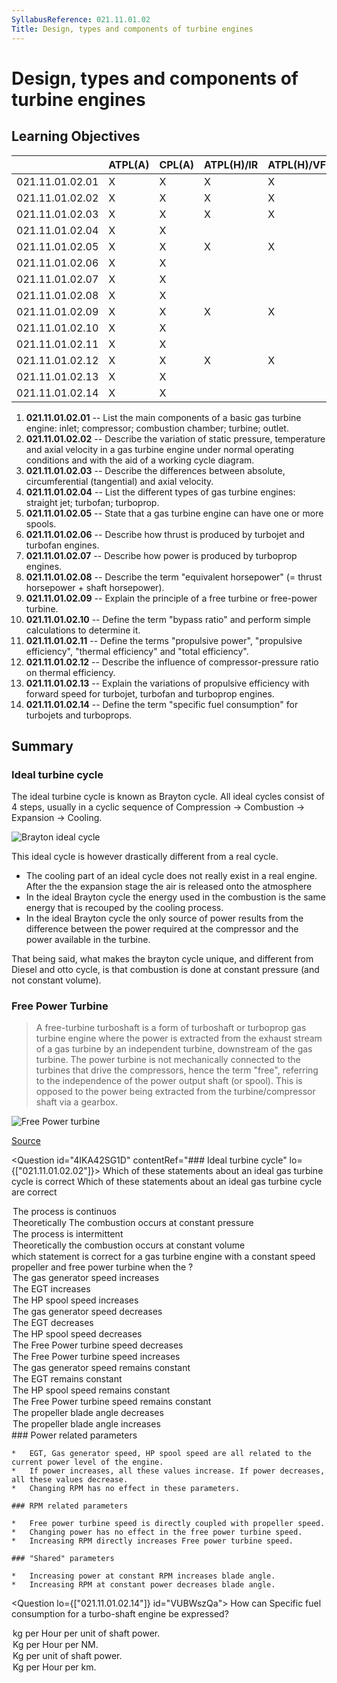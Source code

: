 ```yaml
---
SyllabusReference: 021.11.01.02
Title: Design, types and components of turbine engines
---
```


# Design, types and components of turbine engines

## Learning Objectives

|                 | ATPL(A) | CPL(A) | ATPL(H)/IR | ATPL(H)/VFR | CPL(H) | IR  | CBIR(A) |
| --------------- | ------- | ------ | ---------- | ----------- | ------ | --- | ------- |
| 021.11.01.02.01 | X       | X      | X          | X           | X      |     |         |
| 021.11.01.02.02 | X       | X      | X          | X           | X      |     |         |
| 021.11.01.02.03 | X       | X      | X          | X           | X      |     |         |
| 021.11.01.02.04 | X       | X      |            |             |        |     |         |
| 021.11.01.02.05 | X       | X      | X          | X           | X      |     |         |
| 021.11.01.02.06 | X       | X      |            |             |        |     |         |
| 021.11.01.02.07 | X       | X      |            |             |        |     |         |
| 021.11.01.02.08 | X       | X      |            |             |        |     |         |
| 021.11.01.02.09 | X       | X      | X          | X           | X      |     |         |
| 021.11.01.02.10 | X       | X      |            |             |        |     |         |
| 021.11.01.02.11 | X       | X      |            |             |        |     |         |
| 021.11.01.02.12 | X       | X      | X          | X           | X      |     |         |
| 021.11.01.02.13 | X       | X      |            |             |        |     |         |
| 021.11.01.02.14 | X       | X      |            |             |        |     |         |

1.  **021.11.01.02.01** -- List the main components of a basic gas turbine
    engine: inlet; compressor; combustion chamber; turbine; outlet.
2.  **021.11.01.02.02** -- Describe the variation of static pressure, temperature
    and axial velocity in a gas turbine engine under normal operating conditions
    and with the aid of a working cycle diagram.
3.  **021.11.01.02.03** -- Describe the differences between absolute,
    circumferential (tangential) and axial velocity.
4.  **021.11.01.02.04** -- List the different types of gas turbine engines:
    straight jet; turbofan; turboprop.
5.  **021.11.01.02.05** -- State that a gas turbine engine can have one or more
    spools.
6.  **021.11.01.02.06** -- Describe how thrust is produced by turbojet and
    turbofan engines.
7.  **021.11.01.02.07** -- Describe how power is produced by turboprop engines.
8.  **021.11.01.02.08** -- Describe the term "equivalent horsepower" (= thrust
    horsepower + shaft horsepower).
9.  **021.11.01.02.09** -- Explain the principle of a free turbine or free-power
    turbine.
10. **021.11.01.02.10** -- Define the term "bypass ratio" and perform simple
    calculations to determine it.
11. **021.11.01.02.11** -- Define the terms "propulsive power", "propulsive
    efficiency", "thermal efficiency" and "total efficiency".
12. **021.11.01.02.12** -- Describe the influence of compressor-pressure ratio
    on thermal efficiency.
13. **021.11.01.02.13** -- Explain the variations of propulsive efficiency with
    forward speed for turbojet, turbofan and turboprop engines.
14. **021.11.01.02.14** -- Define the term "specific fuel consumption" for
    turbojets and turboprops.

## Summary

### Ideal turbine cycle

The ideal turbine cycle is known as Brayton cycle. All ideal cycles consist of 4
steps, usually in a cyclic sequence of Compression -> Combustion -> Expansion ->
Cooling.

![Brayton ideal cycle](images/021.11.01.2-02.png)

This ideal cycle is however drastically different from a real cycle.

- The cooling part of an ideal cycle does not really exist in a real engine.
  After the the expansion stage the air is released onto the atmosphere
- In the ideal Brayton cycle the energy used in the combustion is the same
  energy that is recouped by the cooling process.
- In the ideal Brayton cycle the only source of power results from the
  difference between the power required at the compressor and the power
  available in the turbine.

That being said, what makes the brayton cycle unique, and different from Diesel
and otto cycle, is that combustion is done at constant pressure (and not
constant volume).

### Free Power Turbine

> A free-turbine turboshaft is a form of turboshaft or turboprop gas turbine
> engine where the power is extracted from the exhaust stream of a gas turbine
> by an independent turbine, downstream of the gas turbine. The power turbine is
> not mechanically connected to the turbines that drive the compressors, hence
> the term "free", referring to the independence of the power output shaft (or
> spool). This is opposed to the power being extracted from the
> turbine/compressor shaft via a gearbox.

![Free Power turbine](images/021.11.01.2-01.png)

[Source](https://en.wikipedia.org/wiki/Free-turbine_turboshaft)

<Question id="4IKA42SG1D" contentRef="### Ideal turbine cycle" lo={["021.11.01.02.02"]}>
  <Text variant="oneCorrect">
    Which of these statements about an ideal gas turbine cycle is correct
  </Text>
<Text variant="oneTwo">
  Which of these statements about an ideal gas turbine cycle are correct
</Text>
<Option key="1" correct>
  The process is continuos
</Option>
<Option key="2" correct>
  Theoretically The combustion occurs at constant pressure
</Option>
<Option key="1">The process is intermittent</Option>

  <Option key="2">
    Theoretically the combustion occurs at constant volume
  </Option>
</Question>

<Question id="EZZV2N5LJ0" lo="021.11.01.02.09">
  <Text variant="oneTwo">
    which statement is correct for a gas turbine engine with a constant speed
    propeller and free power turbine when the <Subject />?
  </Text>
<Option subject={[["Power setting is increased"]]}>
  The gas generator speed increases
</Option>
<Option subject={[["Power setting is increased"]]}>The EGT increases</Option>
<Option subject={[["Power setting is increased"]]}>
  The HP spool speed increases
</Option>
<Option subject={[["Power setting is decreased"]]}>
  The gas generator speed decreases
</Option>
<Option subject={[["Power setting is decreased"]]}>The EGT decreases</Option>
<Option subject={[["Power setting is decreased"]]}>
  The HP spool speed decreases
</Option>
<Option subject={[["Propeller RPM setting is decreased"]]}>
  The Free Power turbine speed decreases
</Option>
<Option subject={[["Propeller RPM setting is increased"]]}>
  The Free Power turbine speed increases
</Option>
<Option
  subject={[
    ["Propeller RPM setting is decreased"],
    ["Propeller RPM setting is increased"],
  ]}
>
  The gas generator speed remains constant
</Option>
<Option
  subject={[
    ["Propeller RPM setting is decreased"],
    ["Propeller RPM setting is increased"],
  ]}
>
  The EGT remains constant
</Option>
<Option
  subject={[
    ["Propeller RPM setting is decreased"],
    ["Propeller RPM setting is increased"],
  ]}
>
  The HP spool speed remains constant
</Option>
<Option
  subject={[["Power setting is increased"], ["Power setting is decreased"]]}
>
  The Free Power turbine speed remains constant
</Option>
<Option
  subject={[
    ["Power setting is decreased"],
    ["Propeller RPM setting is increased"],
  ]}
>
  The propeller blade angle decreases
</Option>
<Option
  subject={[
    ["Power setting is increased"],
    ["Propeller RPM setting is decreased"],
  ]}
>
  The propeller blade angle increases
</Option>

  <Explanation>
    ### Power related parameters

    *   EGT, Gas generator speed, HP spool speed are all related to the current power level of the engine.
    *   If power increases, all these values increase. If power decreases, all these values decrease.
    *   Changing RPM has no effect in these parameters.

    ### RPM related parameters

    *   Free power turbine speed is directly coupled with propeller speed.
    *   Changing power has no effect in the free power turbine speed.
    *   Increasing RPM directly increases Free power turbine speed.

    ### "Shared" parameters

    *   Increasing power at constant RPM increases blade angle.
    *   Increasing RPM at constant power decreases blade angle.

  </Explanation>
</Question>

<Question lo={["021.11.01.02.14"]} id="VUBWszQa">
  <Text variant="oneCorrect">
    How can Specific fuel consumption for a turbo-shaft engine be expressed?
  </Text>
<Option id="VUBWszQa-1" correct>
  kg per Hour per unit of shaft power.
</Option>

  <Option id="VUBWszQa-0"> Kg per Hour per NM.</Option>
  <Option id="VUBWszQa-2">Kg per unit of shaft power.</Option>
  <Option id="VUBWszQa-3">Kg per Hour per km.</Option>
</Question>
